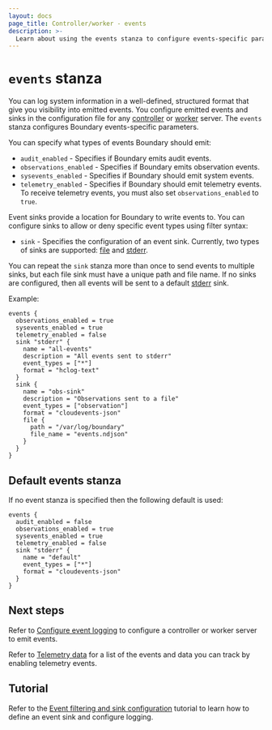 ```yaml
---
layout: docs
page_title: Controller/worker - events
description: >-
  Learn about using the events stanza to configure events-specific parameters.
---
```


# `events` stanza

You can log system information in a well-defined, structured format that give you visibility into emitted events.
You configure emitted events and sinks in the configuration file for any [controller](/boundary/docs/configuration/controller) or [worker](/boundary/docs/configuration/worker) server.
The `events` stanza configures Boundary events-specific parameters.

You can specify what types of events Boundary should emit:

- `audit_enabled` - Specifies if Boundary emits audit events.
- `observations_enabled` - Specifies if Boundary emits observation events.
- `sysevents_enabled` - Specifies if Boundary should emit system events.
- `telemetry_enabled` - Specifies if Boundary should emit telemetry events.
To receive telemetry events, you must also set `observations_enabled` to `true`.

Event sinks provide a location for Boundary to write events to.
You can configure sinks to allow or deny specific event types using filter syntax:

- `sink` - Specifies the configuration of an event sink.
Currently, two types of sinks are supported: [file](/boundary/docs/configuration/events/file) and [stderr](/boundary/docs/configuration/events/stderr).

You can repeat the `sink` stanza more than once to send events to multiple sinks, but each file sink must have a unique path and file name.
If no sinks are configured, then all events will be sent to a default [stderr](/boundary/docs/configuration/events/stderr) sink.

Example:

```hcl
events {
  observations_enabled = true
  sysevents_enabled = true
  telemetry_enabled = false
  sink "stderr" {
    name = "all-events"
    description = "All events sent to stderr"
    event_types = ["*"]
    format = "hclog-text"
  }
  sink {
    name = "obs-sink"
    description = "Observations sent to a file"
    event_types = ["observation"]
    format = "cloudevents-json"
    file {
      path = "/var/log/boundary"
      file_name = "events.ndjson"
    }
  }
}
```

## Default events stanza

If no event stanza is specified then the following default is used:

```hcl
events {
  audit_enabled = false
  observations_enabled = true
  sysevents_enabled = true
  telemetry_enabled = false
  sink "stderr" {
    name = "default"
    event_types = ["*"]
    format = "cloudevents-json"
  }
}
```

## Next steps

Refer to [Configure event logging](/boundary/docs/configuration/events/configure-events) to configure a controller or worker server to emit events.

Refer to [Telemetry data](/boundary/docs/configuration/events/telemetry-data) for a list of the events and data you can track by enabling telemetry events.

## Tutorial

Refer to the [Event filtering and sink configuration](/boundary/tutorials/self-managed-deployment/event-logging) tutorial to learn how to define an event sink and configure logging.